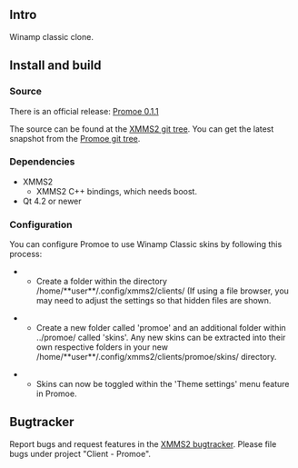 {{Client
|name=Promoe
|image=Client-Promoe.png
|author=Thomas Frauendorfer
|author2=Tobias RundstrÃ¶m
|author3=Daniel Svensson
|website=[http://git.xmms.se git.xmms.se]
|version=0.1.1
|devlanguage=C++
|ui=Qt4
}}
== Intro ==
Winamp classic clone.

== Install and build ==

=== Source ===

There is an official release: [http://home.in.tum.de/~frauendo/promoe-0.1.1.tar.gz Promoe 0.1.1]

The source can be found at the [http://git.xmms.se/ XMMS2 git tree]. You can get the latest snapshot from the [http://git.xmms.se/?p=promoe.git;a=summary Promoe git tree].

=== Dependencies ===

* XMMS2
** XMMS2 C++ bindings, which needs boost.
* Qt 4.2 or newer

=== Configuration ===

You can configure Promoe to use Winamp Classic skins by following this process:

*** Create a folder within the directory /home/**user**/.config/xmms2/clients/  (If using a file browser, you may need to adjust the settings so that hidden files are shown.

*** Create a new folder called 'promoe' and an additional folder within ../promoe/ called 'skins'. Any new skins can be extracted into their own respective folders in your new /home/**user**/.config/xmms2/clients/promoe/skins/ directory.

*** Skins can now be toggled within the 'Theme settings' menu feature in Promoe.

== Bugtracker ==

Report bugs and request features in the [http://bugs.xmms2.xmms.se/ XMMS2 bugtracker]. Please file bugs under project "Client - Promoe".